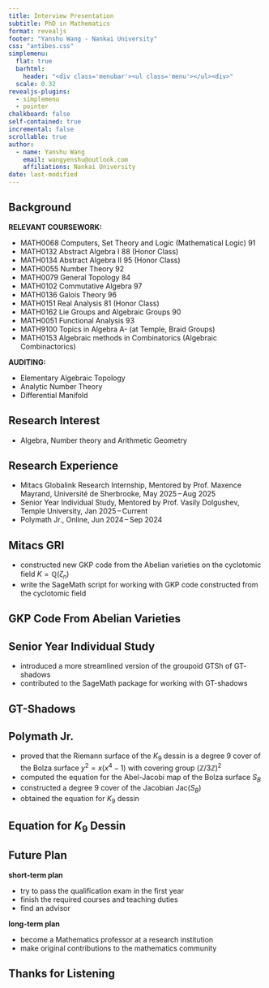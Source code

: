 ```yaml
---
title: Interview Presentation
subtitle: PhD in Mathematics
format: revealjs
footer: "Yanshu Wang - Nankai University"
css: "antibes.css"
simplemenu:
  flat: true
  barhtml:
    header: "<div class='menubar'><ul class='menu'></ul><div>"
  scale: 0.32
revealjs-plugins:
  - simplemenu
  - pointer
chalkboard: false
self-contained: true
incremental: false
scrollable: true
author:
  - name: Yanshu Wang
    email: wangyenshu@outlook.com
    affiliations: Nankai University
date: last-modified
---
```


## Background {data-name="Background"}

**RELEVANT COURSEWORK:**

- MATH0068 Computers, Set Theory and Logic (Mathematical Logic) 91
- MATH0132 Abstract Algebra I 88 (Honor Class)
- MATH0134 Abstract Algebra II 95 (Honor Class)
- MATH0055 Number Theory 92
- MATH0079 General Topology 84 
- MATH0102 Commutative Algebra 97
- MATH0136 Galois Theory 96 
- MATH0151 Real Analysis 81 (Honor Class)
- MATH0162 Lie Groups and Algebraic Groups 90 
- MATH0051 Functional Analysis 93 
- MATH9100 Topics in Algebra A- (at Temple, Braid Groups) 
- MATH0153 Algebraic methods in Combinatorics (Algebraic Combinactorics)

**AUDITING:**

- Elementary Algebraic Topology
- Analytic Number Theory
- Differential Manifold

## Research Interest {data-name="Research Interest"}

::: {.centered-list}
- Algebra, Number theory and Arithmetic Geometry
:::

## Research Experience {data-name="Research Experience"}

- Mitacs Globalink Research Internship, Mentored by Prof. Maxence Mayrand, Université de Sherbrooke, May 2025 – Aug 2025
- Senior Year Individual Study, Mentored by Prof. Vasily Dolgushev, Temple University, Jan 2025 – Current
- Polymath Jr., Online, Jun 2024 – Sep 2024

## Mitacs GRI {data-name="Mitacs"}

- constructed new GKP code from the Abelian varieties on the cyclotomic field $K = \mathbb{Q}(\zeta_n)$
- write the SageMath script for working with GKP code constructed from the cyclotomic field

## GKP Code From Abelian Varieties {data-name="Mitacs"}


## Senior Year Individual Study {data-name="GT"}

- introduced a more streamlined version of the groupoid $\mathsf{GTSh}$ of $\mathsf{GT}$-shadows
- contributed to the SageMath package for working with $\mathsf{GT}$-shadows

## GT-Shadows {data-name="GT"}


## Polymath Jr. {data-name="Polymath"}

- proved that the Riemann surface of the $K_9$ dessin is a degree $9$ cover of the Bolza surface $y^2=x(x^4-1)$ with covering group $(\mathbb{Z}/3\mathbb{Z})^2$
- computed the equation for the Abel-Jacobi map of the Bolza surface $S_B$
- constructed a degree $9$ cover of the Jacobian $\mathrm{Jac}(S_B)$ 
- obtained the equation for $K_9$ dessin

## Equation for $K_9$ Dessin {data-name="Polymath"}



## Future Plan {data-name="Future Plan"}

**short-term plan**

- try to pass the qualification exam in the first year
- finish the required courses and teaching duties
- find an advisor

**long-term plan**

- become a Mathematics professor at a research institution
- make original contributions to the mathematics community

## Thanks for Listening {.center}
